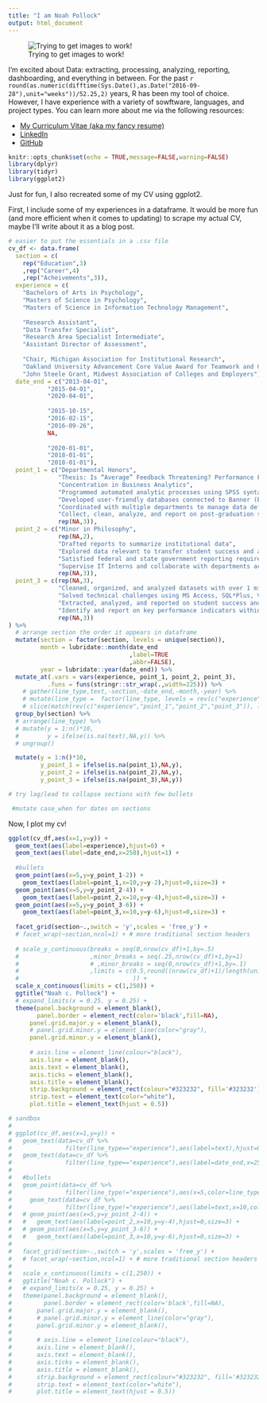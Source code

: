 ```yaml
---
title: "I am Noah Pollock"
output: html_document
---
```


![Trying to get images to work!](diverge_and_me.jpg)


I'm excited about Data: extracting, processing, analyzing, reporting, dashboarding, and everything in between. For the past `r round(as.numeric(difftime(Sys.Date(),as.Date("2016-09-28"),unit="weeks"))/52.25,2)` years, R has been my tool of choice. However, I have experience with a variety of sowftware, languages, and project types. You can learn more about me via the following resources:

* <a href="np_cv.pdf" target="_blank"> My Curriculum Vitae (aka my fancy resume) </a>
* <a href="https://www.linkedin.com/in/noah-pollock-5b5804157/" target="_blank"> LinkedIn </a>
* <a href="https://github.com/ncpollock/" target="_blank"> GitHub </a>


```r
knitr::opts_chunk$set(echo = TRUE,message=FALSE,warning=FALSE)
library(dplyr)
library(tidyr)
library(ggplot2)
```

Just for fun, I also recreated some of my CV using ggplot2.

First, I include some of my experiences in a dataframe. It would be more fun (and more efficient when it comes to updating) to scrape my actual CV, maybe I'll write about it as a blog post.

```r

# easier to put the essentials in a .csv file
cv_df <- data.frame(
  section = c(
    rep("Education",3)
    ,rep("Career",4)
    ,rep("Acheivements",3)),
  experience = c(
    "Bachelors of Arts in Psychology",
    "Masters of Science in Psychology",
    "Masters of Science in Information Technology Management",
    
    "Research Assistant",
    "Data Transfer Specialist",
    "Research Area Specialist Intermediate",
    "Assistant Director of Assessment",
    
    "Chair, Michigan Association for Institutional Research",
    "Oakland University Advancement Core Value Award for Teamwork and Community",
    "John Steele Grant, Midwest Association of Colleges and Employers"),
  date_end = c("2013-04-01",
           "2015-04-01",
           "2020-04-01",
           
           "2015-10-15",
           "2016-02-15",
           "2016-09-26",
           NA,
           
           "2020-01-01",
           "2018-01-01",
           "2018-01-01"),
  point_1 = c("Departmental Honors",
              "Thesis: Is “Average” Feedback Threatening? Performance Feedback and the Stress-Buffering Model of High Self-Esteem",
              "Concentration in Business Analytics",
              "Programmed automated analytic processes using SPSS syntax and R",
              "Developed user-friendly databases connected to Banner (Ellucian ERP System)",
              "Coordinated with multiple departments to manage data definitions and integrity",
              "Collect, clean, analyze, and report on post-graduation success data",
              rep(NA,3)),
  point_2 = c("Minor in Philosophy",
              rep(NA,2),
              "Drafted reports to summarize institutional data",
              "Explored data relevant to transfer student success and articulation",
              "Satisfied federal and state government reporting requirements",
              "Supervise IT Interns and collaborate with departments across campus",
              rep(NA,3)),
  point_3 = c(rep(NA,3),
              "Cleaned, organized, and analyzed datasets with over 1 million rows and 100 columns",
              "Solved technical challenges using MS Access, SQL*Plus, VBA, and Batch scripting",
              "Extracted, analyzed, and reported on student success and program review data",
              "Identify and report on key performance indicators within the department",
              rep(NA,3))
) %>%
  # arrange section the order it appears in dataframe
  mutate(section = factor(section, levels = unique(section)),
         month = lubridate::month(date_end
                                  ,label=TRUE
                                  ,abbr=FALSE),
         year = lubridate::year(date_end)) %>% 
  mutate_at(.vars = vars(experience, point_1, point_2, point_3),
           .funs = funs(stringr::str_wrap(.,width=225))) %>%
    # gather(line_type,text,-section,-date_end,-month,-year) %>%
    # mutate(line_type =  factor(line_type, levels = rev(c("experience","point_1","point_2","point_3")))) %>%
    # slice(match(rev(c("experience","point_1","point_2","point_3")), line_type)) %>% # custome sort order
  group_by(section) %>%
  # arrange(line_type) %>%
  # mutate(y = 1:n()*10,
  #        y = ifelse(is.na(text),NA,y)) %>%
  # ungroup()

  mutate(y = 1:n()*10,
         y_point_1 = ifelse(is.na(point_1),NA,y),
         y_point_2 = ifelse(is.na(point_2),NA,y),
         y_point_3 = ifelse(is.na(point_3),NA,y))

# try lag/lead to collapse sections with few bullets

 #mutate case_when for dates on sections

```

Now, I plot my cv!

```r

ggplot(cv_df,aes(x=1,y=y)) +
  geom_text(aes(label=experience),hjust=0) +
  geom_text(aes(label=date_end,x=250),hjust=1) +
  
  #bullets
  geom_point(aes(x=5,y=y_point_1-2)) +
    geom_text(aes(label=point_1,x=10,y=y-2),hjust=0,size=3) +
  geom_point(aes(x=5,y=y_point_2-4)) +
    geom_text(aes(label=point_2,x=10,y=y-4),hjust=0,size=3) +
  geom_point(aes(x=5,y=y_point_3-6)) +
    geom_text(aes(label=point_3,x=10,y=y-6),hjust=0,size=3) +
  
  facet_grid(section~.,switch = 'y',scales = 'free_y') + 
  # facet_wrap(~section,ncol=1) + # more traditional section headers
  
  # scale_y_continuous(breaks = seq(0,nrow(cv_df)+1,by=.5)
  #                    ,minor_breaks = seq(.25,nrow(cv_df)+1,by=1)
  #                    # ,minor_breaks = seq(0,nrow(cv_df)+1,by=.1)
  #                    ,limits = c(0.5,round((nrow(cv_df)+1)/length(unique(cv_df$section)),1)
  #                                )) +
  scale_x_continuous(limits = c(1,250)) +
  ggtitle("Noah c. Pollock") +
  # expand_limits(x = 0.25, y = 0.25) +
  theme(panel.background = element_blank(),
        panel.border = element_rect(color='black',fill=NA),
      panel.grid.major.y = element_blank(),
      # panel.grid.minor.y = element_line(color="gray"),
      panel.grid.minor.y = element_blank(),
      
      # axis.line = element_line(colour="black"),
      axis.line = element_blank(),
      axis.text = element_blank(),
      axis.ticks = element_blank(),
      axis.title = element_blank(),
      strip.background = element_rect(colour="#323232", fill='#323232'),
      strip.text = element_text(color="white"),
      plot.title = element_text(hjust = 0.5))

# sandbox
# 
# ggplot(cv_df,aes(x=1,y=y)) +
#   geom_text(data=cv_df %>%
#               filter(line_type=="experience"),aes(label=text),hjust=0) +
#   geom_text(data=cv_df %>%
#               filter(line_type=="experience"),aes(label=date_end,x=250),hjust=1) +
#   
#   #bullets
#   geom_point(data=cv_df %>%
#               filter(line_type!="experience"),aes(x=5,color=line_type)) +
#     geom_text(data=cv_df %>%
#               filter(line_type!="experience"),aes(label=text,x=10,color=line_type),hjust=0,size=3) +
#   # geom_point(aes(x=5,y=y_point_2-4)) +
#   #   geom_text(aes(label=point_2,x=10,y=y-4),hjust=0,size=3) +
#   # geom_point(aes(x=5,y=y_point_3-6)) +
#   #   geom_text(aes(label=point_3,x=10,y=y-6),hjust=0,size=3) +
#   
#   facet_grid(section~.,switch = 'y',scales = 'free_y') + 
#   # facet_wrap(~section,ncol=1) + # more traditional section headers
# 
#   scale_x_continuous(limits = c(1,250)) +
#   ggtitle("Noah c. Pollock") +
#   # expand_limits(x = 0.25, y = 0.25) +
#   theme(panel.background = element_blank(),
#         panel.border = element_rect(color='black',fill=NA),
#       panel.grid.major.y = element_blank(),
#       # panel.grid.minor.y = element_line(color="gray"),
#       panel.grid.minor.y = element_blank(),
#       
#       # axis.line = element_line(colour="black"),
#       axis.line = element_blank(),
#       axis.text = element_blank(),
#       axis.ticks = element_blank(),
#       axis.title = element_blank(),
#       strip.background = element_rect(colour="#323232", fill='#323232'),
#       strip.text = element_text(color="white"),
#       plot.title = element_text(hjust = 0.5))

```

